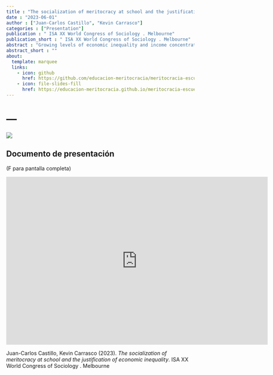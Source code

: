 ```yaml
---
title : "The socialization of meritocracy at school and the justification of economic inequality"
date : "2023-06-01"
author : ["Juan-Carlos Castillo", "Kevin Carrasco"]
categories : ["Presentation"]
publication : " ISA XX World Congress of Sociology . Melbourne"
publication_short : " ISA XX World Congress of Sociology . Melbourne"
abstract : "Growing levels of economic inequality and income concentration have boosted research on redistributive preferences in the recent years (Becker, 2021; Rueda & Stegmueller, 2019), understood as those beliefs about the need for economic transfers and universal access to social services by those with fewer resources, usually by the state. Information about these preferences is relevant for democratic governments as their legitimacy in part responds to their capacity to manage social justice demands. Despite the growing research in this field, until now the focus has been mostly on the adult population, sideling the question about how these preferences are developed and socialized at school age, as well as how they are influenced by social, cultural, and economic factors. Using data from 6,511 8th-grade students in Chile (Chilean Education Quality Agency Survey, 2017), this study aims at analyzing to what extent the social justice experiences at school age (for instance grade allocations), as well as meritocratic perceptions of rewards distribution in society, are related to redistributive preferences of students. As meritocracy is conceived as a system where rewards are justly distributed according to individual effort and talent (Young, 1958), the central hypothesis of this paper is that those students who perceive more meritocracy will exhibit fewer preferences for redistribution (Batruch et al., 2021), moderating the possible socialization impacts of the families. The results of the multilevel (random effects) estimation show that students with a higher perception of meritocracy in society actually display lower preferences for justifying access to social benefits based on individual income, however, perception of meritocracy is also associated with greater preferences for reducing the economic gap between the rich and the poor. The implications of these results for the political socialization of students by the family of origin and the school are discussed."
abstract_short : ""
about:
  template: marquee
  links:
    - icon: github
      href: https://github.com/educacion-meritocracia/meritocracia-escuela-agencia/
    - icon: file-slides-fill
      href: https://educacion-meritocracia.github.io/meritocracia-escuela-agencia/presentations//ISA-Melbourne2023/ISA2023.html
---
```

# ---
![](https://ocscoes.github.io/presentaciones/images/ISA.png)

## Documento de presentación

(F para pantalla completa)

<iframe width="700"  height="450" src="https://educacion-meritocracia.github.io/meritocracia-escuela-agencia/presentations//ISA-Melbourne2023/ISA2023.html" title="Xaringan presentation" frameborder="0" allow="accelerometer; autoplay; clipboard-write; encrypted-media; gyroscope; picture-in-picture" allowfullscreen></iframe>


::: {.callout-note title="How to cite this work"}

Juan-Carlos Castillo, Kevin Carrasco (2023). *The socialization of meritocracy at school and the justification of economic inequality*.  ISA XX World Congress of Sociology . Melbourne

:::

